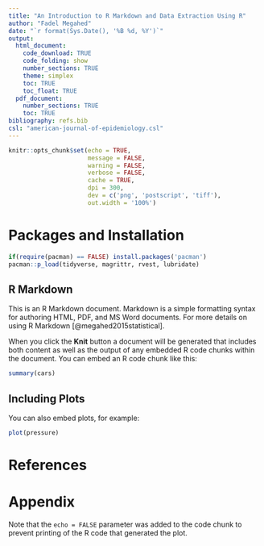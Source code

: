 ```yaml
---
title: "An Introduction to R Markdown and Data Extraction Using R"
author: "Fadel Megahed"
date: "`r format(Sys.Date(), '%B %d, %Y')`"
output: 
  html_document:
    code_download: TRUE
    code_folding: show
    number_sections: TRUE
    theme: simplex
    toc: TRUE
    toc_float: TRUE
  pdf_document:
    number_sections: TRUE
    toc: TRUE
bibliography: refs.bib 
csl: "american-journal-of-epidemiology.csl"
---
```


```r
knitr::opts_chunk$set(echo = TRUE,
                      message = FALSE,
                      warning = FALSE,
                      verbose = FALSE,
                      cache = TRUE,
                      dpi = 300,
                      dev = c('png', 'postscript', 'tiff'),
                      out.width = '100%')
```

# Packages and Installation

```r
if(require(pacman) == FALSE) install.packages('pacman')
pacman::p_load(tidyverse, magrittr, rvest, lubridate)
```


## R Markdown

This is an R Markdown document. Markdown is a simple formatting syntax for authoring HTML, PDF, and MS Word documents. For more details on using R Markdown [@megahed2015statistical].

When you click the **Knit** button a document will be generated that includes both content as well as the output of any embedded R code chunks within the document. You can embed an R code chunk like this:

```r
summary(cars)
```

## Including Plots

You can also embed plots, for example:

```r
plot(pressure)
```



# References {-}
<div id="refs"></div>


# Appendix

Note that the `echo = FALSE` parameter was added to the code chunk to prevent printing of the R code that generated the plot.



